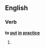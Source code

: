 ==English==

===Verb===
'''to [[put]] [[in]] [[practice]]'''

# {{alternative spelling of|put into practice}}